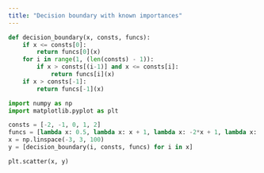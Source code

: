 ```yaml
---
title: "Decision boundary with known importances"
---
```


```python
def decision_boundary(x, consts, funcs):
    if x <= consts[0]:
        return funcs[0](x)
    for i in range(1, (len(consts) - 1)):
        if x > consts[(i-1)] and x <= consts[i]:
            return funcs[i](x)
    if x > consts[-1]:
        return funcs[-1](x)
```


```python
import numpy as np
import matplotlib.pyplot as plt

consts = [-2, -1, 0, 1, 2]
funcs = [lambda x: 0.5, lambda x: x + 1, lambda x: -2*x + 1, lambda x: x + 2, lambda x: consts[-1]]
x = np.linspace(-3, 3, 100)
y = [decision_boundary(i, consts, funcs) for i in x]

plt.scatter(x, y)
```
